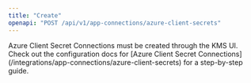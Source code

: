 ```yaml
---
title: "Create"
openapi: "POST /api/v1/app-connections/azure-client-secrets"
---
```


<Note>
    Azure Client Secret Connections must be created through the KMS UI.
    Check out the configuration docs for [Azure Client Secret Connections](/integrations/app-connections/azure-client-secrets) for a step-by-step
    guide.
</Note>